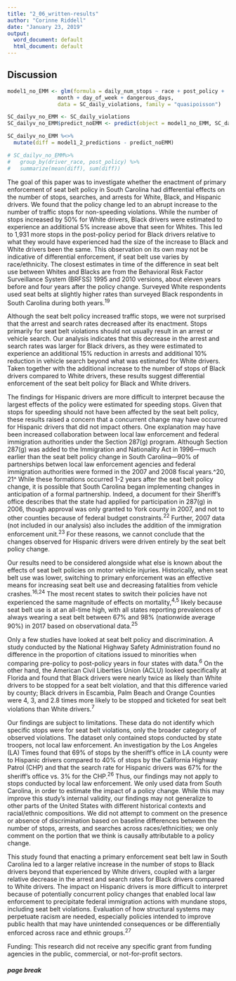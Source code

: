 ```yaml
---
title: "2_06_written-results"
author: "Corinne Riddell"
date: "January 23, 2019"
output:
  word_document: default
  html_document: default
---
```


## Discussion

```r
model1_no_EMM <- glm(formula = daily_num_stops ~ race + post_policy + 
                month + day_of_week + dangerous_days, 
                data = SC_daily_violations, family = "quasipoisson")

SC_dailyv_no_EMM <- SC_daily_violations
SC_dailyv_no_EMM$predict_noEMM <- predict(object = model1_no_EMM, SC_dailyv_no_EMM, type = "response")

SC_dailyv_no_EMM %<>%
  mutate(diff = model1_2_predictions - predict_noEMM) 

# SC_dailyv_no_EMM%>%
#   group_by(driver_race, post_policy) %>%
#   summarize(mean(diff), sum(diff))
```

The goal of this paper was to investigate whether the enactment of primary 
enforcement of seat belt policy in South Carolina had differential effects on 
the number of stops, searches, and arrests for White, Black, and Hispanic 
drivers. We found that the policy change led to an abrupt increase to the number of
traffic stops for non-speeding violations. While the number of stops 
increased by 50% for White drivers, Black drivers were estimated to experience an 
additional 5% increase above that seen for Whites. This led to 1,931 more stops 
in the post-policy period for Black drivers relative to what they would have 
experienced had the size of the increase to 
Black and White drivers been the same. This observation on its own may not be 
indicative of differential enforcement, if seat belt use varies by race/ethnicity.
The closest estimates in time of the difference in seat belt use between Whites and Blacks
are from the Behavioral Risk Factor Surveillance System (BRFSS) 1995 and 2010 
versions, about eleven years before and four years after the 
policy change. Surveyed White respondents used seat belts at slightly higher rates 
than surveyed Black respondents in South Carolina during both years.^19^ 

Although the seat belt policy increased traffic stops, we were not surprised that the 
arrest and search rates decreased after its enactment. Stops primarily for
seat belt violations should not usually result in an arrest or vehicle search. 
Our analysis indicates that this decrease in the arrest and search rates was 
larger for Black drivers, as they were estimated to experience an additional 
15% reduction in arrests and additional 10% reduction in vehicle search beyond 
what was estimated for White drivers. Taken together with the additional 
increase to the number of stops of Black drivers compared to White drivers, 
these results suggest differential enforcement of the seat belt policy for 
Black and White drivers. 

The findings for Hispanic drivers are more difficult to interpret because the 
largest effects of the policy were estimated for speeding stops. Given that 
stops for speeding should not have been affected by the seat belt policy, these
results raised a concern that a concurrent change may have occurred for Hispanic 
drivers that did not impact others. One explanation may 
have been increased collaboration between local law enforcement and federal 
immigration authorities under the Section 287(g) program. Although Section 287(g)
was added to the Immigration and Nationality Act in 
1996---much earlier than the seat belt policy change in South Carolina---90%
of partnerships betwen local law enforcement agencies and federal immigration 
authorities were formed in the 2007 and 2008 fiscal years.^20, 21^ While these 
formations occurred 1-2 years after the seat belt policy change, it is possible 
that South Carolina began implementing changes in anticipation of a formal 
partnership. Indeed, a document for their Sheriff's office describes that the 
state had applied for participation in 287(g) in 2006, though approval was only 
granted to York county in 2007, and not to other counties because of federal 
budget constraints.^22^ Further, 2007 data (not included in our analysis) also
includes the addition of the immigration enforcement unit.^23^ For these 
reasons, we cannot conclude that the changes observed for Hispanic drivers were
driven entirely by the seat belt policy change. 

Our results need to be considered alongside what else is known 
about the effects of seat belt policies on motor vehicle injuries. Historically,
when seat belt use was lower, switching to primary enforcement was an effective 
means for increasing seat belt use and decreasing fatalities from vehicle crashes.^16,24^ 
The most recent states to switch their policies have not experienced the same 
magnitude of effects on mortality,^4,5^ likely because seat belt use is at an
all-time high, with all states reporting prevalences of always wearing a seat 
belt between 67% and 98%  (nationwide average 90%) in 2017 based on 
observational data.^25^ 

Only a few studies have looked at seat belt policy and discrimination. A study
conducted by the National Highway Safety Administration found no difference in 
the proportion of citations issued to minorities when comparing pre-policy to post-policy
years in four states with data.^6^ On the other hand, the American Civil Liberties 
Union (ACLU) looked specifically at Florida and found that Black drivers were 
nearly twice as likely than White drivers to be stopped for a seat belt violation,
and that this difference varied by county; Black drivers in Escambia, Palm 
Beach and Orange Counties were 4, 3, and 2.8 times more likely to be stopped and
ticketed for seat belt violations than White drivers.^7^

Our findings are subject to limitations. These data do not identify which specific
stops were for seat belt violations, only the broader category of observed violations. The dataset only contained 
stops conducted by state troopers, not local law enforcement. An investigation 
by the Los Angeles (LA) Times found that 69% of stops by the sheriff’s office in LA county 
were to Hispanic drivers compared to 40% of stops by the California Highway 
Patrol (CHP) and that the search rate for Hispanic drivers was 67% for the 
sheriff’s office vs. 3% for the CHP.^26^ Thus, our findings may not apply to 
stops conducted by local law enforcement. We only used data from South Carolina,
in order to estimate the impact of a policy change. While this may improve this study's
internal validity, our findings may not generalize to other parts of the United
States with different historical contexts and racial/ethnic compositions. We did
not attempt to comment on the
presence or absence of discrimination based on baseline differences between 
the number of stops, arrests, and searches across races/ethnicities; we only
comment on the portion that we think is causally attributable to a policy change. 

This study found that enacting a primary enforcement seat belt law in South
Carolina led to a larger relative increase in the number of stops to Black 
drivers beyond that 
experienced by White drivers, coupled with a larger relative decrease in the arrest and 
search rates for Black drivers compared to White drivers. The impact on Hispanic
drivers is more difficult to interpret because of potentially concurrent policy
changes that enabled local law enforcement to precipitate federal immigration actions with 
mundane stops, including seat belt violations. Evaluation of how structural
systems may perpetuate racism are needed, especially policies intended to 
improve public health that may have unintended consequences or be differentially
enforced across race and ethnic groups.^27^ 

Funding: This research did not receive any specific grant from funding agencies 
in the public, commercial, or not-for-profit sectors.

##### page break


